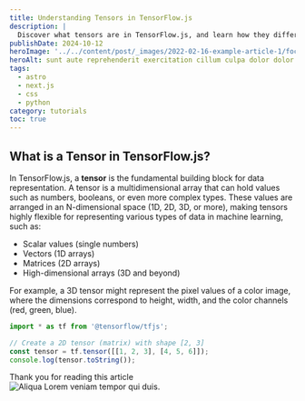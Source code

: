 ```yaml
---
title: Understanding Tensors in TensorFlow.js
description: |
  Discover what tensors are in TensorFlow.js, and learn how they differ from traditional data structures like arrays and matrices in the context of machine learning and deep learning.
publishDate: 2024-10-12
heroImage: '../../content/post/_images/2022-02-16-example-article-1/focus1.jpg'
heroAlt: sunt aute reprehenderit exercitation cillum culpa dolor dolor commodo ea ipsum tempor nisi aliqua.
tags:
  - astro
  - next.js
  - css
  - python
category: tutorials
toc: true
---
```





## What is a Tensor in TensorFlow.js?

In TensorFlow.js, a **tensor** is the fundamental building block for data representation. A tensor is a multidimensional array that can hold values such as numbers, booleans, or even more complex types. These values are arranged in an N-dimensional space (1D, 2D, 3D, or more), making tensors highly flexible for representing various types of data in machine learning, such as:

- Scalar values (single numbers)
- Vectors (1D arrays)
- Matrices (2D arrays)
- High-dimensional arrays (3D and beyond)

For example, a 3D tensor might represent the pixel values of a color image, where the dimensions correspond to height, width, and the color channels (red, green, blue).

```ts title="example.ts" caption="Creating a 2D Tensor in TensorFlow.js"
import * as tf from '@tensorflow/tfjs';

// Create a 2D tensor (matrix) with shape [2, 3]
const tensor = tf.tensor([[1, 2, 3], [4, 5, 6]]);
console.log(tensor.toString());

```





<Alert variant="tip" title="Anim dolor voluptate aliqua in quis esse">
Thank you for reading this article
</Alert>


<div class="expand-sm">
  <Image src={BicycleImage} width={1024} alt="Aliqua Lorem veniam tempor qui duis." />
</div>
